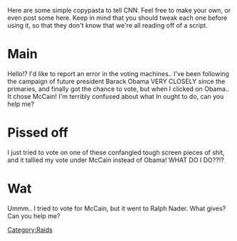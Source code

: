 Here are some simple copypasta to tell CNN.  Feel free to make your own, or even post some here.  Keep in mind that you should tweak each one before using it, so that they don't know that we're all reading off of a script.

=Main=
Hello!?  I'd like to report an error in the voting machines..  I've been following the campaign of future president Barack Obama VERY CLOSELY since the primaries, and finally got the chance to vote, but when I clicked on Obama.. It chose McCain!  I'm terribly confused about what In ought to do, can you help me?

=Pissed off=
I just tried to vote on one of these confangled tough screen pieces of shit, and it tallied my vote under McCain instead of Obama!  WHAT DO I DO??!?

=Wat=
Ummm..  I tried to vote for McCain, but it went to Ralph Nader.  What gives?  Can you help me?


[[Category:Raids]]